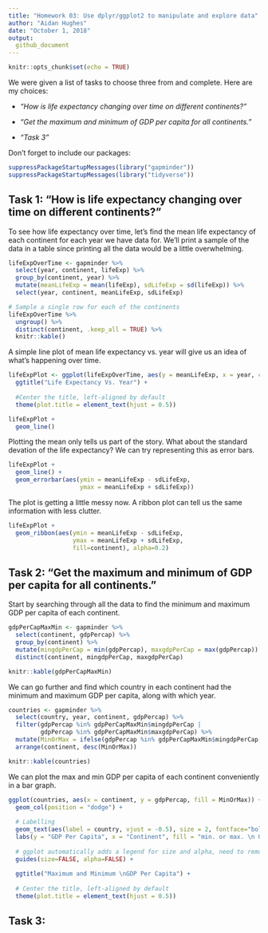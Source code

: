 ```yaml
---
title: "Homework 03: Use dplyr/ggplot2 to manipulate and explore data"
author: "Aidan Hughes"
date: "October 1, 2018"
output:
  github_document
---
```


```r
knitr::opts_chunk$set(echo = TRUE)
```

We were given a list of tasks to choose three from and complete. Here are my choices:

* *"How is life expectancy changing over time on different continents?"*

* *"Get the maximum and minimum of GDP per capita for all continents."*

* *"Task 3"*


Don't forget to include our packages:

```r
suppressPackageStartupMessages(library("gapminder"))
suppressPackageStartupMessages(library("tidyverse"))
```



## Task 1: "How is life expectancy changing over time on different continents?"

To see how life expectancy over time, let's find the mean life expectancy of each continent for each year we have data for. We'll print a sample of the data in a table since printing all the data would be a little overwhelming.

```r
lifeExpOverTime <- gapminder %>%
  select(year, continent, lifeExp) %>%
  group_by(continent, year) %>%
  mutate(meanLifeExp = mean(lifeExp), sdLifeExp = sd(lifeExp)) %>%
  select(year, continent, meanLifeExp, sdLifeExp)

# Sample a single row for each of the continents
lifeExpOverTime %>%
  ungroup() %>%
  distinct(continent, .keep_all = TRUE) %>%
  knitr::kable()
```

A simple line plot of mean life expectancy vs. year will give us an idea of what's happening over time.

```r
lifeExpPlot <- ggplot(lifeExpOverTime, aes(y = meanLifeExp, x = year, color = continent, group = continent)) +
  ggtitle("Life Expectancy Vs. Year") +
  
  #Center the title, left-aligned by default
  theme(plot.title = element_text(hjust = 0.5))

lifeExpPlot +
  geom_line()
```

Plotting the mean only tells us part of the story. What about the standard devation of the life expectancy? We can try representing this as error bars.

```r
lifeExpPlot +
  geom_line() +
  geom_errorbar(aes(ymin = meanLifeExp - sdLifeExp,
                    ymax = meanLifeExp + sdLifeExp))
```

The plot is getting a little messy now. A ribbon plot can tell us the same information with less clutter.

```r
lifeExpPlot +
  geom_ribbon(aes(ymin = meanLifeExp - sdLifeExp,
                  ymax = meanLifeExp + sdLifeExp,
                  fill=continent), alpha=0.2)
```



## Task 2: "Get the maximum and minimum of GDP per capita for all continents."

Start by searching through all the data to find the minimum and maximum GDP per capita of each continent.

```r
gdpPerCapMaxMin <- gapminder %>%
  select(continent, gdpPercap) %>%
  group_by(continent) %>%
  mutate(mingdpPerCap = min(gdpPercap), maxgdpPerCap = max(gdpPercap)) %>%
  distinct(continent, mingdpPerCap, maxgdpPerCap)

knitr::kable(gdpPerCapMaxMin)
```

We can go further and find which country in each continent had the minimum and maximum GDP per capita, along with which year.

```r
countries <- gapminder %>%
  select(country, year, continent, gdpPercap) %>%
  filter(gdpPercap %in% gdpPerCapMaxMin$mingdpPerCap |
         gdpPercap %in% gdpPerCapMaxMin$maxgdpPerCap) %>%
  mutate(MinOrMax = ifelse(gdpPercap %in% gdpPerCapMaxMin$mingdpPerCap, "min", "max")) %>%
  arrange(continent, desc(MinOrMax))

knitr::kable(countries)
```

We can plot the max and min GDP per capita of each continent conveniently in a bar graph.

```r
ggplot(countries, aes(x = continent, y = gdpPercap, fill = MinOrMax)) +
  geom_col(position = "dodge") +
  
  # Labelling
  geom_text(aes(label = country, vjust = -0.5), size = 2, fontface="bold") +
  labs(y = "GDP Per Capita", x = "Continent", fill = "min. or max. \n GDP") +
  
  # ggplot automatically adds a legend for size and alpha, need to remove them
  guides(size=FALSE, alpha=FALSE) +
  
  ggtitle("Maximum and Minimum \nGDP Per Capita") +
  
  # Center the title, left-aligned by default
  theme(plot.title = element_text(hjust = 0.5))
```

## Task 3: 